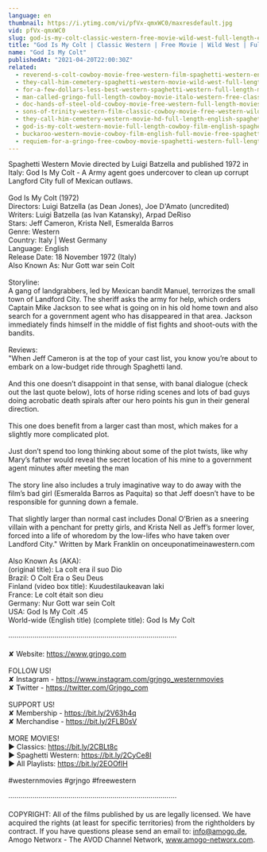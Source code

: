 ```yaml
---
language: en
thumbnail: https://i.ytimg.com/vi/pfVx-qmxWC0/maxresdefault.jpg
vid: pfVx-qmxWC0
slug: god-is-my-colt-classic-western-free-movie-wild-west-full-length-english
title: "God Is My Colt | Classic Western | Free Movie | Wild West | Full Length | English"
name: "God Is My Colt"
publishedAt: "2021-04-20T22:00:30Z"
related:
  - reverend-s-colt-cowboy-movie-free-western-film-spaghetti-western-english
  - they-call-him-cemetery-spaghetti-western-movie-wild-west-full-length-english
  - for-a-few-dollars-less-best-western-spaghetti-western-full-length-movie-wild-west
  - man-called-gringo-full-length-cowboy-movie-italo-western-free-classic-movie
  - doc-hands-of-steel-old-cowboy-movie-free-western-full-length-movies-free-youtube-movie
  - sons-of-trinity-western-film-classic-cowboy-movie-free-western-wild-west-full-length-movie
  - they-call-him-cemetery-western-movie-hd-full-length-english-spaghetti-western
  - god-is-my-colt-western-movie-full-length-cowboy-film-english-spaghetti-italo-western
  - buckaroo-western-movie-cowboy-film-english-full-movie-free-spaghetti-western
  - requiem-for-a-gringo-free-cowboy-movie-spaghetti-western-full-length-western-movie
---
```


Spaghetti Western Movie directed by Luigi Batzella and published 1972 in Italy: God Is My Colt - A Army agent goes undercover to clean up corrupt Langford City full of Mexican outlaws. <br />
<br />
God Is My Colt (1972)<br />
Directors: Luigi Batzella (as Dean Jones), Joe D'Amato (uncredited)<br />
Writers: Luigi Batzella (as Ivan Katansky), Arpad DeRiso<br />
Stars: Jeff Cameron, Krista Nell, Esmeralda Barros <br />
Genre: Western<br />
Country: Italy | West Germany<br />
Language: English<br />
Release Date: 18 November 1972 (Italy) <br />
Also Known As: Nur Gott war sein Colt <br />
<br />
Storyline:<br />
A gang of landgrabbers, led by Mexican bandit Manuel, terrorizes the small town of Landford City. The sheriff asks the army for help, which orders Captain Mike Jackson to see what is going on in his old home town and also search for a government agent who has disappeared in that area. Jackson immediately finds himself in the middle of fist fights and shoot-outs with the bandits.<br />
<br />
Reviews:<br />
"When Jeff Cameron is at the top of your cast list, you know you’re about to embark on a low-budget ride through Spaghetti land.<br />
<br />
And this one doesn’t disappoint in that sense, with banal dialogue (check out the last quote below), lots of horse riding scenes and lots of bad guys doing acrobatic death spirals after our hero points his gun in their general direction.<br />
<br />
This one does benefit from a larger cast than most, which makes for a slightly more complicated plot.<br />
<br />
Just don’t spend too long thinking about some of the plot twists, like why Mary’s father would reveal the secret location of his mine to a government agent minutes after meeting the man<br />
<br />
The story line also includes a truly imaginative way to do away with the film’s bad girl (Esmeralda Barros as Paquita) so that Jeff doesn’t have to be responsible for gunning down a female.<br />
<br />
That slightly larger than normal cast includes Donal O’Brien as a sneering villain with a penchant for pretty girls, and Krista Nell as Jeff’s former lover, forced into a life of whoredom by the low-lifes who have taken over Landford City." Written by Mark Franklin on onceuponatimeinawestern.com<br />
<br />
Also Known As (AKA):<br />
(original title): La colt era il suo Dio<br />
Brazil: O Colt Era o Seu Deus<br />
Finland (video box title): Kuudestilaukeavan laki<br />
France: Le colt était son dieu<br />
Germany: Nur Gott war sein Colt<br />
USA: God Is My Colt .45<br />
World-wide (English title) (complete title): God Is My Colt<br />
<br />
····················································································<br />
<br />
✘ Website: https://www.grjngo.com<br />
<br />
FOLLOW US!<br />
✘ Instagram - https://www.instagram.com/grjngo_westernmovies<br />
✘ Twitter - https://twitter.com/Grjngo_com<br />
<br />
SUPPORT US!<br />
✘ Membership - https://bit.ly/2V63h4q<br />
✘ Merchandise - https://bit.ly/2FLB0sV<br />
<br />
MORE MOVIES! <br />
► Classics: https://bit.ly/2CBLt8c <br />
► Spaghetti Western: https://bit.ly/2CyCe8I <br />
► All Playlists: https://bit.ly/2EOOfIH <br />
<br />
#westernmovies #grjngo #freewestern<br />
<br />
····················································································<br />
<br />
COPYRIGHT: All of the films published by us are legally licensed. We have acquired the rights (at least for specific territories) from the rightholders by contract. If you have questions please send an email to: info@amogo.de, Amogo Networx - The AVOD Channel Network, www.amogo-networx.com.